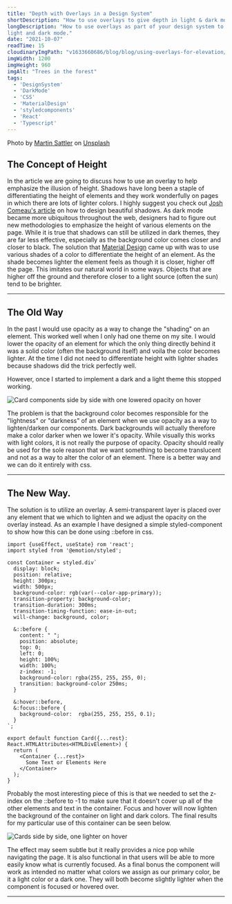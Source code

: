 ```yaml
---
title: "Depth with Overlays in a Design System"
shortDescription: "How to use overlays to give depth in light & dark mode."
longDescription: "How to use overlays as part of your design system to give depth to components in both
light and dark mode."
date: "2021-10-07"
readTime: 15
cloudinaryImgPath: "v1633660686/blog/blog/using-overlays-for-elevation/martin-sattler-8peGuud5cEw-unsplash_lqmq6v.jpg"
imgWidth: 1200
imgHeight: 960
imgAlt: "Trees in the forest"
tags:
  - 'DesignSystem'
  - 'DarkMode'
  - 'CSS'
  - 'MaterialDesign'
  - 'styledcomponents'
  - 'React'
  - 'Typescript'
---
```


Photo by <a href="https://unsplash.com/@martinsattler?utm_source=unsplash&utm_medium=referral&utm_content=creditCopyText">Martin Sattler</a> on <a href="https://unsplash.com/collections/93117482/dark-mode?utm_source=unsplash&utm_medium=referral&utm_content=creditCopyText">Unsplash</a>


## The Concept of Height

In the article we are going to discuss how to use an overlay to help emphasize the illusion of height.
Shadows have long been a staple of differentiating the height of elements and they work wonderfully on
pages in which there are lots of lighter colors. I highly suggest you check out [Josh Comeau's
article](https://www.joshwcomeau.com/css/designing-shadows/) on how to design beautiful shadows. As dark
mode became more ubiquitous throughout the web, designers had to figure out new methodologies to
emphasize the height of various elements on the page. While it is true that shadows can still be utilized
in dark themes, they are far less effective, especially as the background color comes closer and closer
to black.  The solution that [Material Design](https://material.io/design/color/dark-theme.html) came up
with was to use various shades of a color to differentiate the height of an element. As the shade becomes
lighter the element feels as though it is closer, higher off the page. This imitates our natural world in
some ways. Objects that are higher off the ground and therefore closer to a light source (often the sun)
tend to be brighter.

---

## The Old Way

In the past I would use opacity as a way to change the "shading" on an element. This worked well when I
only had one theme on my site. I would lower the opacity of an element for which the only thing
directly behind it was a solid color (often the background itself) and voila the color becomes lighter.
At the time I did not need to differentiate height with lighter shades because shadows did the trick
perfectly well.

However, once I started to implement a dark and a light theme this stopped
working.

![Card components side by side with one lowered opacity on hover](v1633673925/blog/blog/using-overlays-for-elevation/opacity-example-1_p8jrrq.png)

The problem is that the background color becomes responsible for the "lightness" or "darkness"
of an element when we use opacity as a way to lighten/darken our components.  Dark backgrounds will
actually therefore make a color darker when we lower it's opacity.  While visually this works with light
colors, it is not really the purpose of opacity.  Opacity should really be used for the sole reason that
we want something to become translucent and not as a way to alter the color of an element. There is a
better way and we can do it entirely with css.

---

## The New Way.

The solution is to utilize an overlay. A semi-transparent layer is placed over any element that we which
to lighten and we adjust the opacity on the overlay instead. As an example I have designed a simple
styled-component to show how this can be done using ::before in css.

```tsx
import {useEffect, useState} rom 'react';
import styled from '@emotion/styled';

const Container = styled.div`
  display: block;
  position: relative;
  height: 300px;
  width: 500px;
  background-color: rgb(var(--color-app-primary));
  transition-property: background-color;
  transition-duration: 300ms;
  transition-timing-function: ease-in-out;
  will-change: background, color;

  &::before {
    content: " ";
    position: absolute;
    top: 0;
    left: 0;
    height: 100%;
    width: 100%;
    z-index: -1;
    background-color: rgba(255, 255, 255, 0);
    transition: background-color 250ms;
  }

  &:hover::before,
  &:focus::before {
    background-color:  rgba(255, 255, 255, 0.1); 
  }
`;

export default function Card({...rest}: React.HTMLAttributes<HTMLDivElement>) {
  return (
    <Container {...rest}>
      Some Text or Elements Here
    </Container>
  );
}
```

Probably the most interesting piece of this is that we needed to set the z-index on the ::before to -1 to
make sure that it doesn't cover up all of the other elements and text in the container. Focus and hover
will now lighten the background of the container on light and dark colors. The final results for my
particular use of this container can be seen below.

![Cards side by side, one lighter on
hover](v1633673925/blog/blog/using-overlays-for-elevation/opacity-example-2_scgdqe.png)

The effect may seem subtle but it really provides a nice pop while navigating the page. It is also
functional in that users will be able to more easily know what is currently focused. As a final bonus the
component will work as intended no matter what colors we assign as our primary color, be it a light color
or a dark one. They will both become slightly lighter when the component is focused or hovered over.

---





